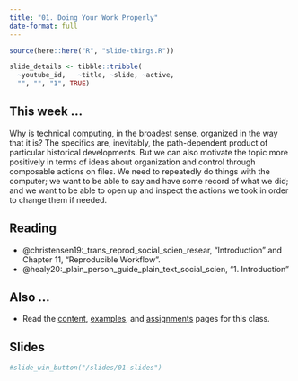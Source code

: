 ```yaml
---
title: "01. Doing Your Work Properly"
date-format: full
---
```


```r
source(here::here("R", "slide-things.R"))

slide_details <- tibble::tribble(
  ~youtube_id,   ~title, ~slide, ~active,
  "", "", "1", TRUE)

```

## This week ...

Why is technical computing, in the broadest sense, organized in the way that it is? The specifics are, inevitably, the path-dependent product of particular historical developments. But we can also motivate the topic more positively in terms of ideas about organization and control through composable actions on files. We need to repeatedly do things with the computer; we want to be able to say and have some record of what we did; and we want to be able to open up and inspect the actions we took in order to change them if needed. 

## Reading

- @christensen19:_trans_reprod_social_scien_resear, "Introduction" and Chapter 11, "Reproducible Workflow".  
- @healy20:_plain_person_guide_plain_text_social_scien, "1. Introduction"


## Also ... 

-   Read the [content](/content/index.qmd), [examples](/example/index.qmd), and [assignments](/assignment/index.qmd) pages for this class.


## Slides

```{=html}
<script type="application/javascript">

function resizeIFrameToFitContent( iFrame ) {

   iFrame.width  = document.getElementById("quarto-document-content").clientWidth;
   iFrame.height  = (document.getElementById("quarto-document-content").clientWidth * 0.5625)
}

window.addEventListener('DOMContentLoaded', function(e) {

    var iFrame = document.getElementById( 'quartoframe' );
    resizeIFrameToFitContent( iFrame );
    } );

</script>
<!--iframe class="slide-deck" id="quartoframe" src="../slides/01-slides.html"></iframe-->
```
```r
#slide_win_button("/slides/01-slides")
```
